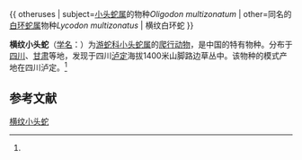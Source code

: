 {{ otheruses | subject=[[小头蛇属|小头蛇属]]的物种''Oligodon multizonatum'' | other=同名的[[白环蛇属|白环蛇属]]物种''Lycodon multizonatus'' | 横纹白环蛇 }} 
{{Speciesbox
| name = 横纹小头蛇
| status = 
| status_system = 
| image = 
| genus = Oligodon
| species = multizonatum
| authority = (Zhao et Jiang, 1981)<ref name='id4659'>{{cite web| url =http://www.bioinfo.cn/db05/BjdwSpecies.php?action=view&id=4659| title =横纹小头蛇| work =《中国动物物种编目数据库》| publisher =中国科学院微生物研究所| author =中国科学院动物研究所| accessdate =2009-04-11| deadurl =yes| archiveurl =https://web.archive.org/web/20160305102316/http://www.bioinfo.cn/db05/BjdwSpecies.php?action=view&id=4659| archivedate =2016-03-05}}</ref>
}}

'''横纹小头蛇'''（[[学名|学名]]：{{lang|la|''Oligodon multizonatum''}}）为[[游蛇科|游蛇科]][[小头蛇属|小头蛇属]]的[[爬行动物|爬行动物]]，是中国的特有物种。分布于[[四川|四川]]、[[甘肃|甘肃]]等地，发现于四川[[泸定|泸定]]海拔1400米山脚路边草丛中。该物种的模式产地在四川泸定。<ref name='id4659'/>

== 参考文献 ==
{{reflist}}

{{Wikispecies|Oligodon multizonatum}}
{{Taxonbar|from=Q3350533}}

[[Category:小头蛇属|横纹小头蛇]]


{{snake-stub}}